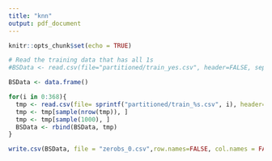 ```yaml
---
title: "knn"
output: pdf_document
---
```



```r
knitr::opts_chunk$set(echo = TRUE)
```


```r

# Read the training data that has all 1s
#BSData <- read.csv(file="partitioned/train_yes.csv", header=FALSE, sep=",")

BSData <- data.frame()

for(i in 0:368){
  tmp <- read.csv(file= sprintf("partitioned/train_%s.csv", i), header=FALSE, sep=",")
  tmp <- tmp[sample(nrow(tmp)), ] 
  tmp <- tmp[sample(1000), ]
  BSData <- rbind(BSData, tmp) 
}

```

```r
write.csv(BSData, file = "zerobs_0.csv",row.names=FALSE, col.names = FALSE)

```
